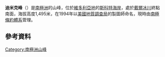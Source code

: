 {{Coord|78|18|S|161|56|E|source:GNIS|display=title}}

'''迪米克峰'''（{{lang-en|Dimick Peaks}}）是[[南極洲|南極洲]]的山峰，位於[[維多利亞地|維多利亞地]]的[[斯科特海岸|斯科特海岸]]，處於[[戴爾冰川|戴爾冰川]]終點南面，海拔高度1,495米，在1994年以[[美國地質調查局|美國地質調查局]]的製圖師命名，現時由[[南極條約體系|南極條約體系]]管理。

==參考資料==
{{cite gnis | type = antarid | id = 3865| name = Dimick Peaks| accessdate = 2012-01-19}}

{{DEFAULTSORT:Dimick Peaks}}
[[Category:南極洲山峰|Category:南極洲山峰]]


{{ScottCoast-geo-stub}}